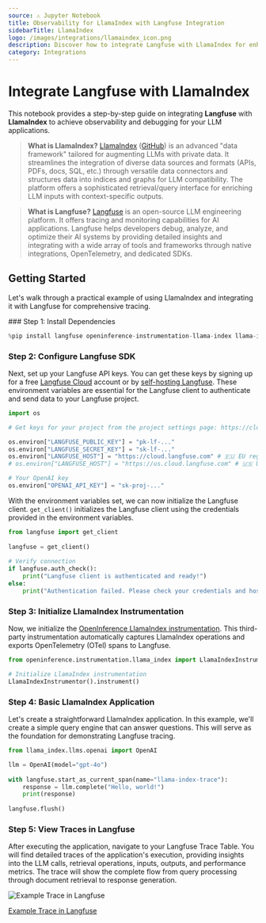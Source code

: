 ```yaml
---
source: ⚠️ Jupyter Notebook
title: Observability for LlamaIndex with Langfuse Integration
sidebarTitle: LlamaIndex
logo: /images/integrations/llamaindex_icon.png
description: Discover how to integrate Langfuse with LlamaIndex for enhanced LLM application monitoring, debugging, and tracing. Improve your AI development workflow today.
category: Integrations
---
```


# Integrate Langfuse with LlamaIndex

This notebook provides a step-by-step guide on integrating **Langfuse** with **LlamaIndex** to achieve observability and debugging for your LLM applications.

> **What is LlamaIndex?** [LlamaIndex](https://www.llamaindex.ai/) ([GitHub](https://github.com/run-llama/llama_index)) is an advanced "data framework" tailored for augmenting LLMs with private data. It streamlines the integration of diverse data sources and formats (APIs, PDFs, docs, SQL, etc.) through versatile data connectors and structures data into indices and graphs for LLM compatibility. The platform offers a sophisticated retrieval/query interface for enriching LLM inputs with context-specific outputs.

> **What is Langfuse?** [Langfuse](https://langfuse.com) is an open-source LLM engineering platform. It offers tracing and monitoring capabilities for AI applications. Langfuse helps developers debug, analyze, and optimize their AI systems by providing detailed insights and integrating with a wide array of tools and frameworks through native integrations, OpenTelemetry, and dedicated SDKs.

## Getting Started

Let's walk through a practical example of using LlamaIndex and integrating it with Langfuse for comprehensive tracing.

<Steps>
### Step 1: Install Dependencies


```python
%pip install langfuse openinference-instrumentation-llama-index llama-index-llms-openai llama-index -U
```

### Step 2: Configure Langfuse SDK

Next, set up your Langfuse API keys. You can get these keys by signing up for a free [Langfuse Cloud](https://cloud.langfuse.com/) account or by [self-hosting Langfuse](https://langfuse.com/self-hosting). These environment variables are essential for the Langfuse client to authenticate and send data to your Langfuse project.



```python
import os

# Get keys for your project from the project settings page: https://cloud.langfuse.com

os.environ["LANGFUSE_PUBLIC_KEY"] = "pk-lf-..." 
os.environ["LANGFUSE_SECRET_KEY"] = "sk-lf-..." 
os.environ["LANGFUSE_HOST"] = "https://cloud.langfuse.com" # 🇪🇺 EU region
# os.environ["LANGFUSE_HOST"] = "https://us.cloud.langfuse.com" # 🇺🇸 US region

# Your OpenAI key
os.environ["OPENAI_API_KEY"] = "sk-proj-..."

```

With the environment variables set, we can now initialize the Langfuse client. `get_client()` initializes the Langfuse client using the credentials provided in the environment variables.



```python
from langfuse import get_client
 
langfuse = get_client()
 
# Verify connection
if langfuse.auth_check():
    print("Langfuse client is authenticated and ready!")
else:
    print("Authentication failed. Please check your credentials and host.")

```

### Step 3: Initialize LlamaIndex Instrumentation

Now, we initialize the [OpenInference LlamaIndex instrumentation](https://docs.arize.com/phoenix/tracing/integrations-tracing/llamaindex). This third-party instrumentation automatically captures LlamaIndex operations and exports OpenTelemetry (OTel) spans to Langfuse.


```python
from openinference.instrumentation.llama_index import LlamaIndexInstrumentor

# Initialize LlamaIndex instrumentation
LlamaIndexInstrumentor().instrument()
```

### Step 4: Basic LlamaIndex Application

Let's create a straightforward LlamaIndex application. In this example, we'll create a simple query engine that can answer questions. This will serve as the foundation for demonstrating Langfuse tracing.



```python
from llama_index.llms.openai import OpenAI

llm = OpenAI(model="gpt-4o")
 
with langfuse.start_as_current_span(name="llama-index-trace"):
    response = llm.complete("Hello, world!")
    print(response)
 
langfuse.flush()
```

### Step 5: View Traces in Langfuse

After executing the application, navigate to your Langfuse Trace Table. You will find detailed traces of the application's execution, providing insights into the LLM calls, retrieval operations, inputs, outputs, and performance metrics. The trace will show the complete flow from query processing through document retrieval to response generation.

![Example Trace in Langfuse](https://langfuse.com/images/cookbook/integration_llama-index/llama-index-example-trace.png)

[Example Trace in Langfuse](https://cloud.langfuse.com/project/cloramnkj0002jz088vzn1ja4/traces/12ea412956f99347b0503c1144acd0ec?timestamp=2025-06-05T15:45:52.971Z&display=details)
</Steps>


<LearnMore />
